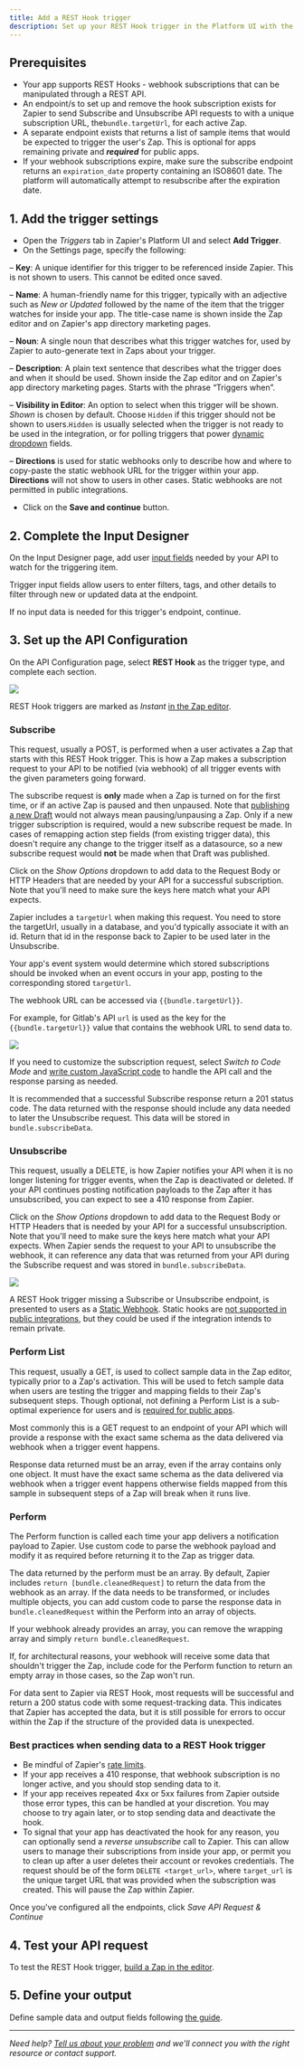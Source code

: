 ```yaml
---
title: Add a REST Hook trigger
description: Set up your REST Hook trigger in the Platform UI with the Settings, Input Designer and API Configuration tabs.
---
```

## Prerequisites

*   Your app supports REST Hooks - webhook subscriptions that can be manipulated through a REST API.
*   An endpoint/s to set up and remove the hook subscription exists for Zapier to send Subscribe and Unsubscribe API requests to with a unique subscription URL, the`bundle.targetUrl`, for each active Zap.
*   A separate endpoint exists that returns a list of sample items that would be expected to trigger the user's Zap. This is optional for apps remaining private and **_required_** for public apps.
*   If your webhook subscriptions expire, make sure the subscribe endpoint returns an `expiration_date` property containing an ISO8601 date. The platform will automatically attempt to resubscribe after the expiration date.

## 1\. Add the trigger settings

*   Open the _Triggers_ tab in Zapier's Platform UI and select **Add Trigger**.
*   On the Settings page, specify the following:

– **Key**: A unique identifier for this trigger to be referenced inside Zapier. This is not shown to users. This cannot be edited once saved.

– **Name**: A human-friendly name for this trigger, typically with an adjective such as _New or Updated_ followed by the name of the item that the trigger watches for inside your app. The title-case name is shown inside the Zap editor and on Zapier's app directory marketing pages.

– **Noun**: A single noun that describes what this trigger watches for, used by Zapier to auto-generate text in Zaps about your trigger.

– **Description**: A plain text sentence that describes what the trigger does and when it should be used. Shown inside the Zap editor and on Zapier's app directory marketing pages. Starts with the phrase “Triggers when”.

– **Visibility in Editor**: An option to select when this trigger will be shown. _Shown_ is chosen by default. Choose `Hidden` if this trigger should not be shown to users.`Hidden` is usually selected when the trigger is not ready to be used in the integration, or for polling triggers that power [dynamic dropdown](/platform/build/add-fields#dynamic-dropdown) fields.

– **Directions** is used for static webhooks only to describe how and where to copy-paste the static webhook URL for the trigger within your app. **Directions** will not show to users in other cases. Static webhooks are not permitted in public integrations.

*   Click on the **Save and continue** button.

## 2\. Complete the Input Designer

On the Input Designer page, add user [input fields](/platform/build/add-fields) needed by your API to watch for the triggering item.

Trigger input fields allow users to enter filters, tags, and other details to filter through new or updated data at the endpoint.

If no input data is needed for this trigger's endpoint, continue.

## 3\. Set up the API Configuration

On the API Configuration page, select **REST Hook** as the trigger type, and complete each section.
<Frame>
  <img src="/images/0368aeae12e11ec59688d10a7ef69d8c.png"/>
</Frame>

REST Hook triggers are marked as _Instant_ [in the Zap editor](/images/f510859bf90c0e341bc94997a75f9626.png).

### Subscribe

This request, usually a POST, is performed when a user activates a Zap that starts with this REST Hook trigger. This is how a Zap makes a subscription request to your API to be notified (via webhook) of all trigger events with the given parameters going forward.

The subscribe request is **only** made when a Zap is turned on for the first time, or if an active Zap is paused and then unpaused. Note that [publishing a new Draft](https://help.zapier.com/hc/en-us/articles/8496260938125-Create-drafts-of-your-Zaps) would not always mean pausing/unpausing a Zap. Only if a new trigger subscription is required, would a new subscribe request be made. In cases of remapping action step fields (from existing trigger data), this doesn't require any change to the trigger itself as a datasource, so a new subscribe request would **not** be made when that Draft was published.

Click on the _Show Options_ dropdown to add data to the Request Body or HTTP Headers that are needed by your API for a successful subscription. Note that you'll need to make sure the keys here match what your API expects.

Zapier includes a `targetUrl` when making this request. You need to store the targetUrl, usually in a database, and you'd typically associate it with an id. Return that id in the response back to Zapier to be used later in the Unsubscribe.

Your app's event system would determine which stored subscriptions should be invoked when an event occurs in your app, posting to the corresponding stored `targetUrl`.

The webhook URL can be accessed via `{{bundle.targetUrl}}`.

For example, for Gitlab's API `url` is used as the key for the `{{bundle.targetUrl}}` value that contains the webhook URL to send data to.
<Frame>
  <img src="/images/8b7941e3092850bd7edf331cb78b5659.png"/>
</Frame>

If you need to customize the subscription request, select _Switch to Code Mode_ and [write custom JavaScript code](/platform/build/code-mode) to handle the API call and the response parsing as needed.

It is recommended that a successful Subscribe response return a 201 status code. The data returned with the response should include any data needed to later the Unsubscribe request. This data will be stored in `bundle.subscribeData`.

### Unsubscribe

This request, usually a DELETE, is how Zapier notifies your API when it is no longer listening for trigger events, when the Zap is deactivated or deleted. If your API continues posting notification payloads to the Zap after it has unsubscribed, you can expect to see a 410 response from Zapier.

Click on the _Show Options_ dropdown to add data to the Request Body or HTTP Headers that is needed by your API for a successful unsubscription. Note that you'll need to make sure the keys here match what your API expects. When Zapier sends the request to your API to unsubscribe the webhook, it can reference any data that was returned from your API during the Subscribe request and was stored in `bundle.subscribeData`.
<Frame>
  <img src="/images/44615176b56966a90101067d719b09ad.png"/>
</Frame>

A REST Hook trigger missing a Subscribe or Unsubscribe endpoint, is presented to users as a [Static Webhook](/images/3b35908a6a0c232087b5da807cf9d6fb.png). Static hooks are [not supported in public integrations](/platform/publish/integration-checks-reference#d017---static-hook-is-discouraged), but they could be used if the integration intends to remain private.

### Perform List

This request, usually a GET, is used to collect sample data in the Zap editor, typically prior to a Zap's activation. This will be used to fetch sample data when users are testing the trigger and mapping fields to their Zap's subsequent steps. Though optional, not defining a Perform List is a sub-optimal experience for users and is [required for public apps](/platform/quickstart/private-vs-public-integrations).

Most commonly this is a GET request to an endpoint of your API which will provide a response with the exact same schema as the data delivered via webhook when a trigger event happens.

Response data returned must be an array, even if the array contains only one object. It must have the exact same schema as the data delivered via webhook when a trigger event happens otherwise fields mapped from this sample in subsequent steps of a Zap will break when it runs live.

### Perform

The Perform function is called each time your app delivers a notification payload to Zapier. Use custom code to parse the webhook payload and modify it as required before returning it to the Zap as trigger data.

The data returned by the perform must be an array. By default, Zapier includes `return [bundle.cleanedRequest]` to return the data from the webhook as an array. If the data needs to be transformed, or includes multiple objects, you can add custom code to parse the response data in `bundle.cleanedRequest` within the Perform into an array of objects.

If your webhook already provides an array, you can remove the wrapping array and simply `return bundle.cleanedRequest`.

If, for architectural reasons, your webhook will receive some data that shouldn't trigger the Zap, include code for the Perform function to return an empty array in those cases, so the Zap won't run.

For data sent to Zapier via REST Hook, most requests will be successful and return a 200 status code with some request-tracking data. This indicates that Zapier has accepted the data, but it is still possible for errors to occur within the Zap if the structure of the provided data is unexpected.

### Best practices when sending data to a REST Hook trigger

*   Be mindful of Zapier's [rate limits](https://zapier.com/help/troubleshoot/behavior/rate-limits-and-throttling-in-zapier#step-4).
*   If your app receives a 410 response, that webhook subscription is no longer active, and you should stop sending data to it.
*   If your app receives repeated 4xx or 5xx failures from Zapier outside those error types, this can be handled at your discretion. You may choose to try again later, or to stop sending data and deactivate the hook.
*   To signal that your app has deactivated the hook for any reason, you can optionally send a _reverse unsubscribe_ call to Zapier. This can allow users to manage their subscriptions from inside your app, or permit you to clean up after a user deletes their account or revokes credentials. The request should be of the form `DELETE <target_url>`, where `target_url` is the unique target URL that was provided when the subscription was created. This will pause the Zap within Zapier.

Once you've configured all the endpoints, click _Save API Request & Continue_

## 4\. Test your API request

To test the REST Hook trigger, [build a Zap in the editor](/platform/build/test-triggers-actions).

## 5\. Define your output

Define sample data and output fields following [the guide](/platform/build/sample-data).

- - -

_Need help? [Tell us about your problem](https://developer.zapier.com/contact) and we'll connect you with the right resource or contact support._
